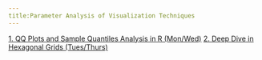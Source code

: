 ```yaml
---
title:Parameter Analysis of Visualization Techniques
---
```

[1. QQ Plots and Sample Quantiles Analysis in R (Mon/Wed)](https://www.youtube.com/watch?v=RKcvdK5DNZU&ab_channel=MartinFluder)
[2. Deep Dive in Hexagonal Grids (Tues/Thurs)](https://www.youtube.com/watch?v=oUgAx_Fosvg)

